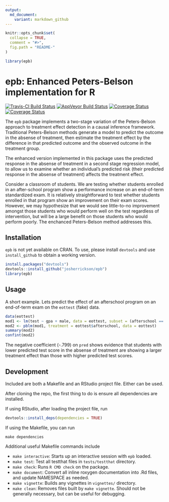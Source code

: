 ```yaml
---
output:
  md_document:
    variant: markdown_github
---
```


<!-- README.md is generated from README.Rmd. Please edit that file -->

```r
knitr::opts_chunk$set(
  collapse = TRUE,
  comment = "#>",
  fig.path = "README-"
)
```

```r
library(epb)
```

# epb: Enhanced Peters-Belson implementation for R

[![Travis-CI Build Status](https://travis-ci.org/josherrickson/epb.svg?branch=master)](https://travis-ci.org/josherrickson/epb)
[![AppVeyor Build Status](https://ci.appveyor.com/api/projects/status/github/josherrickson/epb?branch=master&svg=true)](https://ci.appveyor.com/project/josherrickson/epb)
[![Coverage Status](https://img.shields.io/codecov/c/github/josherrickson/epb/master.svg)](https://codecov.io/github/josherrickson/epb?branch=master)
[![Coverage Status](https://img.shields.io/coveralls/josherrickson/epb.svg)](https://coveralls.io/r/josherrickson/epb?branch=master)

The `epb` package implements a two-stage variation of the Peters-Belson approach to
treatment effect detection in a causal inference framework. Traditional Peters-Belson
methods generate a model to predict the outcome in the absense of treatment, then estimate
the treatment effect by the difference in that predicted outcome and the observed outcome
in the treatment group.

The enhanced version implemented in this package uses the predicted response in the
absense of treatment in a second stage regression model, to allow us to examine whether an
individual's predicted risk (their predicted response in the absense of treatment) affects
the treatment effect.

Consider a classroom of students. We are testing whether students enrolled in an
after-school program show a performance increase on an end-of-term standardized exam. It
is relatively straightforward to test whether students enrolled in that program show an
improvement on their exam scores. However, we may hypothesize that we would see
little-to-no improvement amongst those students who would perform well on the test
regardless of intervention, but will be a large benefit on those students who would
perform poorly. The enchanced Peters-Belson method addresses this.

## Installation

`epb` is not yet available on CRAN. To use, please install `devtools` and use
`install_github` to obtain a working version.

```r
install.packages("devtools")
devtools::install_github("josherrickson/epb")
library(epb)
```

## Usage

A short example. Lets predict the effect of an afterschool program on an end-of-term exam
on the `eottest` (fake) data.

```r
data(eottest)
mod1 <- lm(test ~ gpa + male, data = eottest, subset = (afterschool == 0))
mod2 <- pblm(mod1, treatment = eottest$afterschool, data = eottest)
summary(mod2)
confint(mod2)
```

The negative coefficient (-.799) on `pred` shows evidence that students with lower
predicted test score in the absense of treatment are showing a larger treatment effect
than those  with higher predicted test scores.

## Development

Included are both a Makefile and an RStudio project file. Either can be used.

After cloning the repo, the first thing to do is ensure all dependencies are installed.

If using RStudio, after loading the project file, run

```r
devtools::install_deps(dependencies = TRUE)
```

If using the Makefile, you can run

```
make dependencies
```

Additional useful Makefile commands include

- `make interactive`: Starts up an interactive session with `epb` loaded.
- `make test`: Test all testthat files in `tests/testthat` directory.
- `make check`: Runs `R CMD check` on the package.
- `make document`: Convert all inline roxygen documentation into .Rd files, and update
NAMESPACE as needed.
- `make vignette`: Builds any vignettes in `vignettes/` directory.
- `make clean`: Removes files built by `make vignette`. Should not be generally necessary,
but can be useful for debugging.
